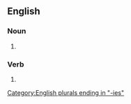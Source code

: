 ==English==

===Noun===
{{head|en|noun form}}

# {{plural of|argy-bargy|lang=en}}

===Verb===
{{head|en|verb form}}

# {{en-third-person singular of|argy-bargy}}

[[Category:English plurals ending in "-ies"]]
